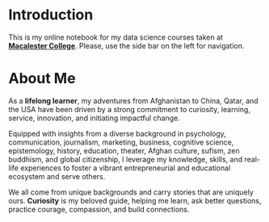 # Introduction {.unnumbered}

This is my online notebook for my data science courses taken at [**Macalester College**](https://www.macalester.edu/).  Please, use the side bar on the left for navigation.


# About Me

As a **lifelong learner**, my adventures from Afghanistan to China, Qatar, and the USA have been driven by a strong commitment to curiosity, learning, service, innovation, and initiating impactful change.

Equipped with insights from a diverse background in psychology, communication, journalism, marketing, business, cognitive science, epistemology, history, education, theater, Afghan culture, sufism, zen buddhism, and global citizenship, I leverage my knowledge, skills, and real-life experiences to foster a vibrant entrepreneurial and educational ecosystem and serve others.

We all come from unique backgrounds and carry stories that are uniquely ours. **Curiosity** is my beloved guide, helping me learn, ask better questions, practice courage, compassion, and build connections.



